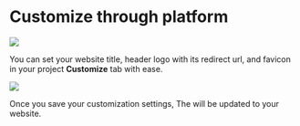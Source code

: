# Customize through platform


<Frame width="auto" height="auto" >
  <img src="../../static/image/logo.png"  />
</Frame>

You can set your website title, header logo with its redirect url,  and favicon in your project **Customize** tab with ease.

<Frame width="auto" height="auto" >
  <img src="../docs_image/customize_1.png"  />
</Frame>

Once you save your customization settings, The will be updated to your website.



